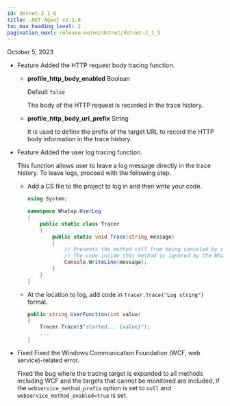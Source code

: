 ```yaml
---
id: dotnet-2_1_6
title: .NET Agent v2.1.6
toc_max_heading_level: 2
pagination_next: release-notes/dotnet/dotnet-2_1_5
---
```


October 5, 2023

-   <Status>Feature</Status> Added the HTTP request body tracing function.

    -   **profile_http_body_enabled** <span class='type'>Boolean</span>

        Default `false`

        The body of the HTTP request is recorded in the trace history.

    -   **profile_http_body_url_prefix** <span class='type'>String</span>

        It is used to define the prefix of the target URL to record the HTTP body information in the trace history.

-   <Status>Feature</Status> Added the user log tracing function.

    This function allows user to leave a log message directly in the trace history. To leave logs, proceed with the following step.

    -   Add a CS file to the project to log in and then write your code.

        ```csharp
        using System;

        namespace Whatap.UserLog
        {
            public static class Tracer
            {
                public static void Trace(string message)
                {
                    // Prevents the method call from being canceled by compiler optimization.
                    // The code inside this method is ignored by the WhaTap agent and is not executed.
                    Console.WriteLine(message);
                }
            }
        }
        ```

    -   At the location to log, add code in `Tracer.Trace("Log string")` format.

        ```csharp
        public string UserFunction(int value)
        {
            Tracer.Trace($"started... {value}");
            ...
        }
        ```

-   <Status>Fixed</Status> Fixed the Windows Communication Foundation (WCF, web service)-related error.

    Fixed the bug where the tracing target is expanded to all methods including WCF and the targets that cannot be monitored are included, if the `webservice_method_prefix` option is set to `null` and `webservice_method_enabled=true` is set.
